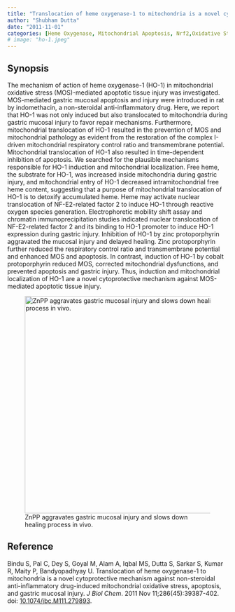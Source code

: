 ```yaml
---
title: "Translocation of heme oxygenase-1 to mitochondria is a novel cytoprotective mechanism against NSAIDs"
author: "Shubham Dutta"
date: "2011-11-01"
categories: [Heme Oxygenase, Mitochondrial Apoptosis, Nrf2,Oxidative Stress, Reactive Oxygen Species (ROS)]
# image: "ho-1.jpeg"
---
```


## Synopsis

The mechanism of action of heme oxygenase-1 (HO-1) in mitochondrial oxidative stress (MOS)-mediated apoptotic tissue injury was investigated. MOS-mediated gastric mucosal apoptosis and injury were introduced in rat by indomethacin, a non-steroidal anti-inflammatory drug. Here, we report that HO-1 was not only induced but also translocated to mitochondria during gastric mucosal injury to favor repair mechanisms. Furthermore, mitochondrial translocation of HO-1 resulted in the prevention of MOS and mitochondrial pathology as evident from the restoration of the complex I-driven mitochondrial respiratory control ratio and transmembrane potential. Mitochondrial translocation of HO-1 also resulted in time-dependent inhibition of apoptosis. We searched for the plausible mechanisms responsible for HO-1 induction and mitochondrial localization. Free heme, the substrate for HO-1, was increased inside mitochondria during gastric injury, and mitochondrial entry of HO-1 decreased intramitochondrial free heme content, suggesting that a purpose of mitochondrial translocation of HO-1 is to detoxify accumulated heme. Heme may activate nuclear translocation of NF-E2-related factor 2 to induce HO-1 through reactive oxygen species generation. Electrophoretic mobility shift assay and chromatin immunoprecipitation studies indicated nuclear translocation of NF-E2-related factor 2 and its binding to HO-1 promoter to induce HO-1 expression during gastric injury. Inhibition of HO-1 by zinc protoporphyrin aggravated the mucosal injury and delayed healing. Zinc protoporphyrin further reduced the respiratory control ratio and transmembrane potential and enhanced MOS and apoptosis. In contrast, induction of HO-1 by cobalt protoporphyrin reduced MOS, corrected mitochondrial dysfunctions, and prevented apoptosis and gastric injury. Thus, induction and mitochondrial localization of HO-1 are a novel cytoprotective mechanism against MOS-mediated apoptotic tissue injury.

![ZnPP aggravates gastric mucosal injury and slows down healing process in vivo.](ho-1.jpeg){fig-align="left" width="496"}

## Reference

Bindu S, Pal C, Dey S, Goyal M, Alam A, Iqbal MS, Dutta S, Sarkar S, Kumar R, Maity P, Bandyopadhyay U. Translocation of heme oxygenase-1 to mitochondria is a novel cytoprotective mechanism against non-steroidal anti-inflammatory drug-induced mitochondrial oxidative stress, apoptosis, and gastric mucosal injury. *J Biol Chem*. 2011 Nov 11;286(45):39387-402. doi: [10.1074/jbc.M111.279893](https://doi.org/10.1074/jbc.m111.279893).
